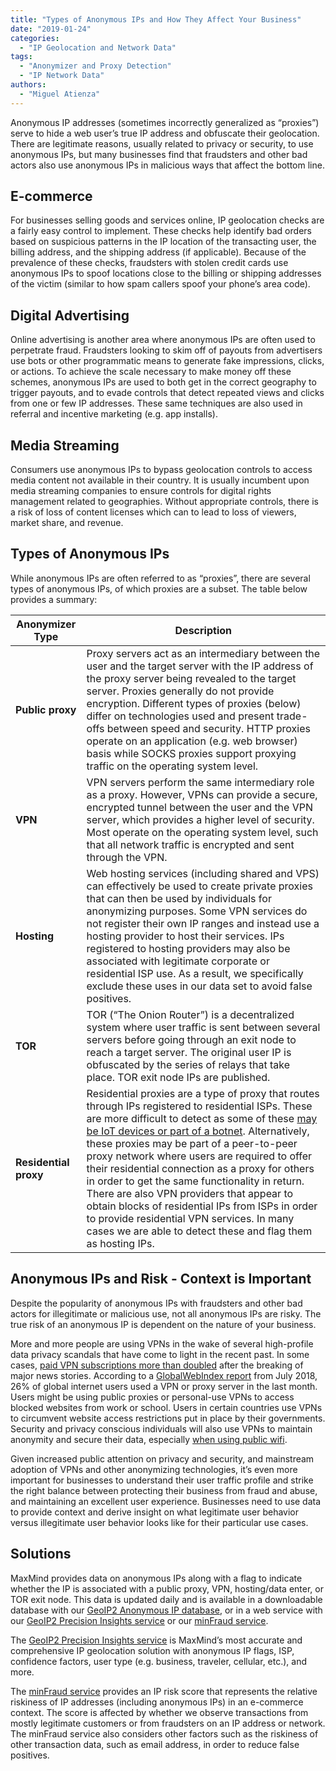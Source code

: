 ```yaml
---
title: "Types of Anonymous IPs and How They Affect Your Business"
date: "2019-01-24"
categories:
  - "IP Geolocation and Network Data"
tags:
  - "Anonymizer and Proxy Detection"
  - "IP Network Data"
authors:
  - "Miguel Atienza"
---
```


Anonymous IP addresses (sometimes incorrectly generalized as “proxies”) serve to
hide a web user’s true IP address and obfuscate their geolocation. There are
legitimate reasons, usually related to privacy or security, to use anonymous
IPs, but many businesses find that fraudsters and other bad actors also use
anonymous IPs in malicious ways that affect the bottom line.

## E-commerce

For businesses selling goods and services online, IP geolocation checks are a
fairly easy control to implement. These checks help identify bad orders based on
suspicious patterns in the IP location of the transacting user, the billing
address, and the shipping address (if applicable). Because of the prevalence of
these checks, fraudsters with stolen credit cards use anonymous IPs to spoof
locations close to the billing or shipping addresses of the victim (similar to
how spam callers spoof your phone’s area code).

## Digital Advertising

Online advertising is another area where anonymous IPs are often used to
perpetrate fraud. Fraudsters looking to skim off of payouts from advertisers use
bots or other programmatic means to generate fake impressions, clicks, or
actions. To achieve the scale necessary to make money off these schemes,
anonymous IPs are used to both get in the correct geography to trigger payouts,
and to evade controls that detect repeated views and clicks from one or few IP
addresses. These same techniques are also used in referral and incentive
marketing (e.g. app installs).

## Media Streaming

Consumers use anonymous IPs to bypass geolocation controls to access media
content not available in their country. It is usually incumbent upon media
streaming companies to ensure controls for digital rights management related to
geographies. Without appropriate controls, there is a risk of loss of content
licenses which can to lead to loss of viewers, market share, and revenue.

## Types of Anonymous IPs

While anonymous IPs are often referred to as “proxies”, there are several types
of anonymous IPs, of which proxies are a subset. The table below provides a
summary:

| Anonymizer Type       | Description                                                                                                                                                                                                                                                                                                                                                                                                                                                                                                                                                                                                                                                                                                                                 |
| --------------------- | ------------------------------------------------------------------------------------------------------------------------------------------------------------------------------------------------------------------------------------------------------------------------------------------------------------------------------------------------------------------------------------------------------------------------------------------------------------------------------------------------------------------------------------------------------------------------------------------------------------------------------------------------------------------------------------------------------------------------------------------- |
| **Public proxy**      | Proxy servers act as an intermediary between the user and the target server with the IP address of the proxy server being revealed to the target server. Proxies generally do not provide encryption. Different types of proxies (below) differ on technologies used and present trade-offs between speed and security. HTTP proxies operate on an application (e.g. web browser) basis while SOCKS proxies support proxying traffic on the operating system level.                                                                                                                                                                                                                                                                         |
| **VPN**               | VPN servers perform the same intermediary role as a proxy. However, VPNs can provide a secure, encrypted tunnel between the user and the VPN server, which provides a higher level of security. Most operate on the operating system level, such that all network traffic is encrypted and sent through the VPN.                                                                                                                                                                                                                                                                                                                                                                                                                            |
| **Hosting**           | Web hosting services (including shared and VPS) can effectively be used to create private proxies that can then be used by individuals for anonymizing purposes. Some VPN services do not register their own IP ranges and instead use a hosting provider to host their services. IPs registered to hosting providers may also be associated with legitimate corporate or residential ISP use. As a result, we specifically exclude these uses in our data set to avoid false positives.                                                                                                                                                                                                                                                    |
| **TOR**               | TOR (“The Onion Router”) is a decentralized system where user traffic is sent between several servers before going through an exit node to reach a target server. The original user IP is obfuscated by the series of relays that take place. TOR exit node IPs are published.                                                                                                                                                                                                                                                                                                                                                                                                                                                              |
| **Residential proxy** | Residential proxies are a type of proxy that routes through IPs registered to residential ISPs. These are more difficult to detect as some of these [may be IoT devices or part of a botnet](https://medium.com/@xianghangmi/resident-evil-understanding-residential-ip-proxy-as-a-dark-service-dea9010a0e29). Alternatively, these proxies may be part of a peer-to-peer proxy network where users are required to offer their residential connection as a proxy for others in order to get the same functionality in return. There are also VPN providers that appear to obtain blocks of residential IPs from ISPs in order to provide residential VPN services. In many cases we are able to detect these and flag them as hosting IPs. |

## Anonymous IPs and Risk - Context is Important

Despite the popularity of anonymous IPs with fraudsters and other bad actors for
illegitimate or malicious use, not all anonymous IPs are risky. The true risk of
an anonymous IP is dependent on the nature of your business.

More and more people are using VPNs in the wake of several high-profile data
privacy scandals that have come to light in the recent past. In some cases, [paid
VPN subscriptions more than
doubled](https://digiday.com/marketing/net-neutrality-privacy-scandals-increasing-vpn-use/)
after the breaking of major news stories. According to a [GlobalWebIndex
report](https://blog.globalwebindex.com/chart-of-the-day/vpn-usage-2018/) from
July 2018, 26% of global internet users used a VPN or proxy server in the last
month. Users might be using public proxies or personal-use VPNs to access
blocked websites from work or school. Users in certain countries use VPNs to
circumvent website access restrictions put in place by their governments.
Security and privacy conscious individuals will also use VPNs to maintain
anonymity and secure their data, especially [when using public
wifi](https://www.techradar.com/news/public-wi-fi-and-why-you-need-a-vpn).

Given increased public attention on privacy and security, and mainstream
adoption of VPNs and other anonymizing technologies, it’s even more important
for businesses to understand their user traffic profile and strike the right
balance between protecting their business from fraud and abuse, and maintaining
an excellent user experience. Businesses need to use data to provide context and
derive insight on what legitimate user behavior versus illegitimate user
behavior looks like for their particular use cases.

## Solutions

MaxMind provides data on anonymous IPs along with a flag to indicate whether the
IP is associated with a public proxy, VPN, hosting/data enter, or TOR exit node.
This data is updated daily and is available in a downloadable database with our
[GeoIP2 Anonymous IP
database](https://www.maxmind.com/en/solutions/geoip2-enterprise-product-suite/anonymous-ip-database?utm_source=blog&utm_campaign=anon-types),
or in a web service with our [GeoIP2 Precision Insights
service](https://www.maxmind.com/en/geoip2-precision-insights?utm_source=blog&utm_campaign=anon-types)
or our [minFraud
service](https://www.maxmind.com/en/solutions/minfraud-services?utm_source=blog&utm_campaign=anon-types).

The [GeoIP2 Precision Insights
service](https://www.maxmind.com/en/geoip2-precision-insights?utm_source=blog&utm_campaign=anon-types)
is MaxMind’s most accurate and comprehensive IP geolocation solution with
anonymous IP flags, ISP, confidence factors, user type (e.g. business, traveler,
cellular, etc.), and more.

The [minFraud
service](https://www.maxmind.com/en/solutions/minfraud-services?utm_source=blog&utm_campaign=anon-types)
provides an IP risk score that represents the relative riskiness of IP addresses
(including anonymous IPs) in an e-commerce context. The score is affected by
whether we observe transactions from mostly legitimate customers or from
fraudsters on an IP address or network. The minFraud service also considers
other factors such as the riskiness of other transaction data, such as email
address, in order to reduce false positives.
